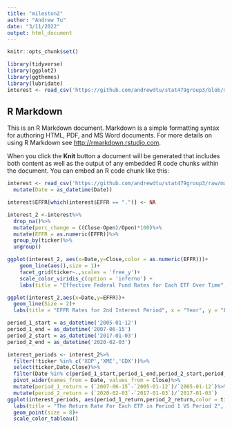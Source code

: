 ```yaml
---
title: "mileston2"
author: "Andrew Tu"
date: "3/11/2022"
output: html_document
---
```


```r
knitr::opts_chunk$set() 

library(tidyverse)
library(ggplot2)
library(ggthemes)
library(lubridate)
interest <- read_csv('https://github.com/andrewdtu/stat479group3/blob/main/stock.csv?raw=true')
```

## R Markdown

This is an R Markdown document. Markdown is a simple formatting syntax for authoring HTML, PDF, and MS Word documents. For more details on using R Markdown see <http://rmarkdown.rstudio.com>.

When you click the **Knit** button a document will be generated that includes both content as well as the output of any embedded R code chunks within the document. You can embed an R code chunk like this:

```r
interest <- read_csv('https://github.com/andrewdtu/stat479group3/raw/main/stock.csv')%>%
  mutate(Date = as_datetime(Date))

interest$EFFR[which(interest$EFFR == ".")] <- NA 

interest_2 <-interest%>%
  drop_na()%>%
  mutate(perc_change = ((Close-Open)/Open)*100)%>%
  mutate(EFFR = as.numeric(EFFR))%>%
  group_by(ticker)%>%
  ungroup()
```

```r


ggplot(interest_2, aes(x=Date,y=Close,color = as.numeric(EFFR)))+
    geom_line(aes(),size = 1)+
    facet_grid(ticker~.,scales = 'free_y')+
    scale_color_viridis_c(option = 'inferno') + 
    labs(title = "Effective Federal Fund Rates for Each ETF Over Time", x = "Year", y = "Closing Price")

```

```r
ggplot(interest_2,aes(x=Date,y=EFFR))+
  geom_line(Size = 2)+
  labs(title = "EFFR Rates for 2nd Interest Period", x = "Year", y = "EFFR (%)")
```

```r
period_1_start = as_datetime('2005-01-12')
period_1_end = as_datetime('2007-06-15')
period_2_start = as_datetime('2017-01-03')
period_2_end = as_datetime('2020-02-03')

interest_periods <- interest_2%>%
  filter(!ticker %in% c('XOP','XME','GDX'))%>%
  select(ticker,Date,Close)%>%
  filter(Date %in% c(period_1_start,period_1_end,period_2_start,period_2_end))%>%
  pivot_wider(names_from = Date, values_from = Close)%>%
  mutate(period_1_return = (`2007-06-15`-`2005-01-12`)/`2005-01-12`)%>%
  mutate(period_2_return = (`2020-02-03`-`2017-01-03`)/`2017-01-03`)
ggplot(interest_periods, aes(period_1_return,period_2_return,color = ticker))+
  labs(title = "The Return Rate For Each ETF in Period 1 VS Period 2", x = "Period 1 return rate (%)", y = "Period 2 return rate (%)")+
  geom_point(size = 8)+
  scale_color_tableau() 
  

```